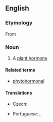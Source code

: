 ==English==

===Etymology===
From {{affix|en|phyto-|hormone}}

===Noun===
{{en-noun}}

# A [[plant hormone]]

====Related terms====
* [[phytohormonal]]

====Translations====
{{trans-top|plant hormone}}
* Czech: {{t|cs|fytohormon}}
{{trans-mid}}
* Portuguese: {{t|pt|fito-hormona|f}} {{qualifier|Portugal}}, {{t|pt|fitormônio|m}} {{qualifier|Brazil}}
{{trans-bottom}}